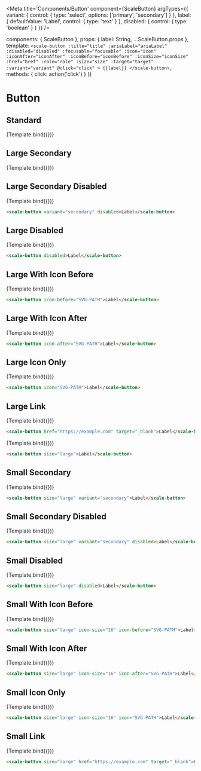 
<Meta
  title='Components/Button'
  component={ScaleButton}
  argTypes={{
    variant: {
      control: { type: 'select', options: ['primary', 'secondary'] }
    },
    label: {
      defaultValue: 'Label',
      control: { type: 'text' }
    },
    disabled: {
      control: { type: 'boolean' }
    }
  }}
/>

  components: { ScaleButton },
  props: {
    label: String,
    ...ScaleButton.props
  },
  template: `
    <scale-button
      :title="title"
      :ariaLabel="ariaLabel"
      :disabled="disabled"
      :focusable="focusable"
      :icon="icon"
      :iconAfter="iconAfter"
      :iconBefore="iconBefore"
      :iconSize="iconSize"
      :href="href"
      :role="role"
      :size="size"
      :target="target"
      :variant="variant"
      @click="click"
    >
      {{label}}
    </scale-button>
  `,
  methods: { click: action('click') }
})

# Button

## Standard

<Preview withSource="none">
  <Story
    name='Large Standard'
    args={{
      label: 'Label'
    }}
  >
    {Template.bind({})}
  </Story>
</Preview>

<Props story='Large Standard' />


## Large Secondary

<Preview withSource="none">
  <Story
    name='Large Secondary'
    args={{
      variant: 'secondary',
    }}
  >
    {Template.bind({})}
  </Story>
</Preview>

## Large Secondary Disabled

<Preview withSource="none">
  <Story
    name='Large Secondary Disabled'
    args={{
      variant: 'secondary',
      disabled: true,
    }}
  >
    {Template.bind({})}
  </Story>
</Preview>

```html
<scale-button variant="secondary" disabled>Label</scale-button>
```


## Large Disabled

<Preview withSource="none">
  <Story
    name='Large Disabled'
    args={{
      disabled: true,
    }}
  >
    {Template.bind({})}
  </Story>
</Preview>

```html
<scale-button disabled>Label</scale-button>
```


## Large With Icon Before

<Preview withSource="none">
  <Story
    name='Large With Icon Before'
    args={{
      iconBefore: ICON,
    }}
  >
    {Template.bind({})}
  </Story>
</Preview>

```html
<scale-button icon-before="SVG-PATH">Label</scale-button>
```


## Large With Icon After

<Preview withSource="none">
  <Story
    name='Large With Icon After'
    args={{
      iconAfter: "M7.4 19.95c-.25-.35-.2-.8.1-1.05l8.8-6.9-8.75-6.9a.691.691 0 01-.1-1.05c.25-.3.75-.4 1.05-.1L18.7 12 8.45 20.1c-.3.25-.8.2-1.05-.15z",
    }}
  >
    {Template.bind({})}
  </Story>
</Preview>

```html
<scale-button icon-after="SVG-PATH">Label</scale-button>
```


## Large Icon Only

<Preview withSource="none">
  <Story
    name='Large Icon Only'
    args={{
      icon: ICON,
      title: 'Search',
      ariaLabel: 'Search'
    }}
  >
    {Template.bind({})}
  </Story>
</Preview>

```html
<scale-button icon="SVG-PATH">Label</scale-button>
```


## Large Link

<Preview withSource="none">
  <Story
    name='Large Link'
    args={{
      href: 'https://example.com',
      target: '_blank',
      title: 'External link, opens in new tab'
    }}
  >
    {Template.bind({})}
  </Story>
</Preview>

```html
<scale-button href="https://example.com" target="_blank">Label</scale-button>
```


<Preview withSource="none">
  <Story
    name='Small Standard'
    args={{
      size: 'small',
      iconSize: 16,
      label: 'A button'
    }}
  >
    {Template.bind({})}
  </Story>
</Preview>


```html
<scale-button size="large">Label</scale-button>
```


## Small Secondary

<Preview withSource="none">
  <Story
    name='Small Secondary'
    args={{
      size: 'small',
      iconSize: 16,
      variant: 'secondary',
    }}
  >
    {Template.bind({})}
  </Story>
</Preview>


```html
<scale-button size="large" variant="secondary">Label</scale-button>
```

## Small Secondary Disabled

<Preview withSource="none">
  <Story
    name='Small Secondary Disabled'
    args={{
      size: 'small',
      iconSize: 16,
      variant: 'secondary',
      disabled: true,
    }}
  >
    {Template.bind({})}
  </Story>
</Preview>

```html
<scale-button size="large" variant="secondary" disabled>Label</scale-button>
```


## Small Disabled

<Preview withSource="none">
  <Story
    name='Small Disabled'
    args={{
      size: 'small',
      iconSize: 16,
      disabled: true,
    }}
  >
    {Template.bind({})}
  </Story>
</Preview>

```html
<scale-button size="large" disabled>Label</scale-button>
```


## Small With Icon Before

<Preview withSource="none">
  <Story
    name='Small With Icon Before'
    args={{
      size: 'small',
      iconSize: 16,
      iconBefore: ICON,
    }}
  >
    {Template.bind({})}
  </Story>
</Preview>

```html
<scale-button size="large" icon-size="16" icon-before="SVG-PATH">Label</scale-button>
```


## Small With Icon After

<Preview withSource="none">
  <Story
    name='Small With Icon After'
    args={{
      size: 'small',
      iconSize: 16,
      iconAfter: "M7.4 19.95c-.25-.35-.2-.8.1-1.05l8.8-6.9-8.75-6.9a.691.691 0 01-.1-1.05c.25-.3.75-.4 1.05-.1L18.7 12 8.45 20.1c-.3.25-.8.2-1.05-.15z",
    }}
  >
    {Template.bind({})}
  </Story>
</Preview>

```html
<scale-button size="large" icon-size="16" icon-after="SVG-PATH">Label</scale-button>
```


## Small Icon Only

<Preview withSource="none">
  <Story
    name='Small Icon Only'
    args={{
      size: 'small',
      iconSize: 16,
      icon: ICON,
      title: 'Search',
      ariaLabel: 'Search'
    }}
  >
    {Template.bind({})}
  </Story>
</Preview>

```html
<scale-button size="large" icon-size="16" icon="SVG-PATH">Label</scale-button>
```


## Small Link

<Preview withSource="none">
  <Story
    name='Small Link'
    args={{
      size: 'small',
      iconSize: 16,
      href: 'https://example.com',
      target: '_blank',
      title: 'External link, opens in new tab'
    }}
  >
    {Template.bind({})}
  </Story>
</Preview>

```html
<scale-button size="large" href="https://example.com" target="_blank">Label</scale-button>
```
